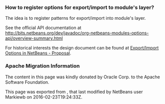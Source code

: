 <!--

    Licensed to the Apache Software Foundation (ASF) under one
    or more contributor license agreements.  See the NOTICE file
    distributed with this work for additional information
    regarding copyright ownership.  The ASF licenses this file
    to you under the Apache License, Version 2.0 (the
    "License"); you may not use this file except in compliance
    with the License.  You may obtain a copy of the License at

      http://www.apache.org/licenses/LICENSE-2.0

    Unless required by applicable law or agreed to in writing,
    software distributed under the License is distributed on an
    "AS IS" BASIS, WITHOUT WARRANTIES OR CONDITIONS OF ANY
    KIND, either express or implied.  See the License for the
    specific language governing permissions and limitations
    under the License.

-->
===How to register options for export/import to module's layer?===

The idea is to register patterns for export/import into module's layer. 

See the official API documentation at http://bits.netbeans.org/dev/javadoc/org-netbeans-modules-options-api/overview-summary.html

For historical interests the design document can be found at [http://wiki.netbeans.org/ExportImportOptions#section-ExportImportOptions-ImplementationDetails Export/Import Options in NetBeans - Proposal].

===Apache Migration Information===

The content in this page was kindly donated by Oracle Corp. to the
Apache Software Foundation.

This page was exported from , 
that last modified by NetBeans user Markiewb 
on 2016-02-23T19:24:33Z.

